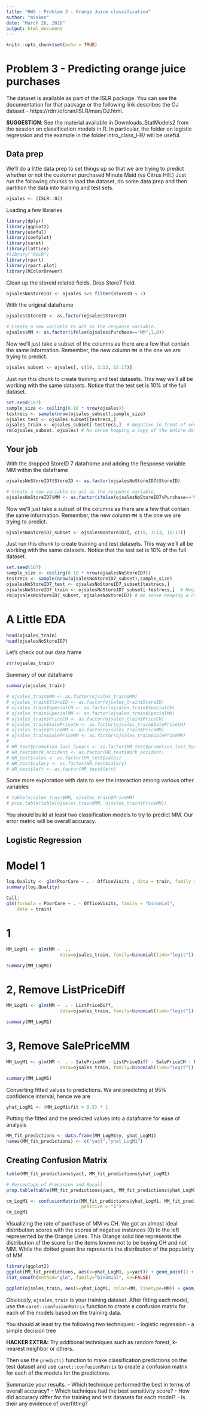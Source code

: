 ```yaml
---
title: "HW5 - Problem 3 - Orange Juice classification"
author: "misken"
date: "March 26, 2018"
output: html_document
---
```


```r
knitr::opts_chunk$set(echo = TRUE)
```

# Problem 3 - Predicting orange juice purchases

The dataset is available as part of the ISLR package. You can see the
documentation for that package or the following link describes the OJ
dataset - https://rdrr.io/cran/ISLR/man/OJ.html.

**SUGGESTION**: See the material available in Downloads_StatModels2 from the
session on classification models in R. In particular, the folder on
logistic regression and the example in the folder intro_class_HR/ will
be useful.

## Data prep

We'll do a little data prep to set things up so that we are trying to
predict whether or not the customer purchased Minute Maid (vs Citrus Hill.)
Just run the following chunks to load the dataset, do some data prep and
then partition the data into training and test sets.

```r
ojsales <- (ISLR::OJ)
```

Loading a few libraries
```r
library(dplyr)
library(ggplot2)
library(useful)
library(coefplot)
library(caret)
library(lattice)
#library("ROCR")
library(rpart)
library(rpart.plot)
library(RColorBrewer)
```

Clean up the storeid related fields. Drop Store7 field.

```r
ojsalesNoStoreID7 <- ojsales %>% filter(StoreID < 7) 
```

With the original dataframe
```r
ojsales$StoreID <- as.factor(ojsales$StoreID)

# Create a new variable to act as the response variable.
ojsales$MM <- as.factor(ifelse(ojsales$Purchase=="MM",1,0))
```

Now we'll just take a subset of the columns as there are a few that contain the
same information. Remember, the new column `MM` is the one we are trying to
predict.

```r
ojsales_subset <- ojsales[, c(19, 3:13, 15:17)]
```

Just run this chunk to create training and test datasets. This way we'll
all be working with the same datasets. Notice that the test set is 10% of
the full dataset.

```r
set.seed(167)
sample_size <- ceiling(0.10 * nrow(ojsales))
testrecs <- sample(nrow(ojsales_subset),sample_size)
ojsales_test <- ojsales_subset[testrecs,]
ojsales_train <- ojsales_subset[-testrecs,]  # Negative in front of vector means "not in"
rm(ojsales_subset, ojsales) # No sense keeping a copy of the entire dataset around
```

## Your job

With the dropped StoreID 7 dataframe and adding the Response variable MM within the dataframe 
```r
ojsalesNoStoreID7$StoreID <- as.factor(ojsalesNoStoreID7$StoreID)

# Create a new variable to act as the response variable.
ojsalesNoStoreID7$MM <- as.factor(ifelse(ojsalesNoStoreID7$Purchase=="MM",1,0))
```

Now we'll just take a subset of the columns as there are a few that contain the
same information. Remember, the new column `MM` is the one we are trying to
predict.

```r
ojsalesNoStoreID7_subset <- ojsalesNoStoreID7[, c(19, 3:13, 15:17)]
```

Just run this chunk to create training and test datasets. This way we'll
all be working with the same datasets. Notice that the test set is 10% of
the full dataset.


```r
set.seed(167)
sample_size <- ceiling(0.10 * nrow(ojsalesNoStoreID7))
testrecs <- sample(nrow(ojsalesNoStoreID7_subset),sample_size)
ojsalesNoStoreID7_test <- ojsalesNoStoreID7_subset[testrecs,]
ojsalesNoStoreID7_train <- ojsalesNoStoreID7_subset[-testrecs,]  # Negative in front of vector means "not in"
rm(ojsalesNoStoreID7_subset, ojsalesNoStoreID7) # No sense keeping a copy of the entire dataset around
```


# A Little EDA
```r
head(ojsales_train)
head(ojsalesNoStoreID7)
```
Let's check out our data frame
```r
str(ojsales_train)

```

Summary of our dataframe
```r
summary(ojsales_train)
```



```r
# ojsales_train$MM <- as.factor(ojsales_train$MM)
# ojsales_train$StoreID <- as.factor(ojsales_train$StoreID)
# ojsales_train$SpecialCH <- as.factor(ojsales_train$SpecialCH)
# ojsales_train$SpecialMM <- as.factor(ojsales_train$SpecialMM)
# ojsales_train$PriceCH <- as.factor(ojsales_train$PriceCH)
# ojsales_train$SalePriceCH <- as.factor(ojsales_train$SalePriceCH)
# ojsales_train$PriceMM <- as.factor(ojsales_train$PriceMM)
# ojsales_train$SalePriceMM <- as.factor(ojsales_train$SalePriceMM)
# 
# HR_test$promotion_last_5years <- as.factor(HR_test$promotion_last_5years)
# HR_test$Work_accident <- as.factor(HR_test$Work_accident)
# HR_test$sales <- as.factor(HR_test$sales)
# HR_test$salary <- as.factor(HR_test$salary)
# HR_test$left <- as.factor(HR_test$left)
```



Some more exploration with data to see the interaction among various other variables
```r
# table(ojsales_train$MM, ojsales_train$PriceMM)
# prop.table(table(ojsales_train$MM, ojsales_train$PriceMM))
```


You should build at least two classification models to try to predict MM.
Our error metric will be overall accuracy.

## Logistic Regression
# Model 1


```r
log.Quality <- glm(PoorCare ~ . - OfficeVisits , data = train, family = 'binomial')
summary(log.Quality)

Call:
glm(formula = PoorCare ~ . - OfficeVisits, family = "binomial", 
    data = train)
```
# 1
```r
MM_LogM1 <- glm(MM ~  .,
                    data=ojsales_train, family=binomial(link="logit"))

summary(MM_LogM1)
```
# 2, Remove ListPriceDiff
```r
MM_LogM1 <- glm(MM ~  . - ListPriceDiff,
                    data=ojsales_train, family=binomial(link="logit"))

summary(MM_LogM1)
```
# 3, Remove SalePriceMM
```r
MM_LogM1 <- glm(MM ~  . - SalePriceMM - ListPriceDiff - SalePriceCH - PriceDiff,
                    data=ojsales_train, family=binomial(link="logit"))

summary(MM_LogM1)
```

Converting fitted values to predictions. We are predicting at 95% confidence interval, hence we are 
```r
yhat_LogM1 <- (MM_LogM1$fit > 0.5) * 1
```

Putting the fitted and the predicted values into a dataframe for ease of analysis
```r
MM_fit_predictions <- data.frame(MM_LogM1$y, yhat_LogM1)
names(MM_fit_predictions) <- c("yact","yhat_LogM1")
```

## Creating Confusion Matrix
```r
table(MM_fit_predictions$yact, MM_fit_predictions$yhat_LogM1)

# Percentage of Precision and Recall 
prop.table(table(MM_fit_predictions$yact, MM_fit_predictions$yhat_LogM1))
```


```r
cm_LogM1 <- confusionMatrix(MM_fit_predictions$yhat_LogM1, MM_fit_predictions$yact, 
                            positive = "1")
cm_LogM1
```

Visualizing the rate of purchase of MM vs CH. We got an almost ideal distribution scores with the scores of negative instances (0) to the left represented by the Orange Lines. This Orange solid line represents the distribution of the score for the items known not to be buying CH and not MM. While the dotted green line represents the distribution of the popularity of MM. 
```r
library(ggplot2)
ggplot(MM_fit_predictions, aes(x=yhat_LogM1, y=yact)) + geom_point() + 
stat_smooth(method="glm", family="binomial", se=FALSE)

ggplot(ojsales_train, aes(x=yhat_LogM1, color=MM, linetype=MM)) + geom_density()
```


Obviously, `ojsales_train` is your training dataset. After fitting each
model, use the `caret::confusionMatrix` function to create a confusion matrix
for each of the models based on the training data.

You should at least try the following two techniques:
- logistic regression
- a simple decision tree

**HACKER EXTRA:** Try additional techniques such as random forest, k-nearest 
neighbor or others.

Then use the `predict()` function to make classification predictions on the
test dataset and use `caret::confusionMatrix` to create a confusion matrix
for each of the models for the predictions. 

Summarize your results. 
- Which technique performed the best in terms of overall accuracy? 
- Which technique had the best sensitivity score?
- How did accuracy differ for the training and test datasets for each model?
- Is their any evidence of overfitting?
